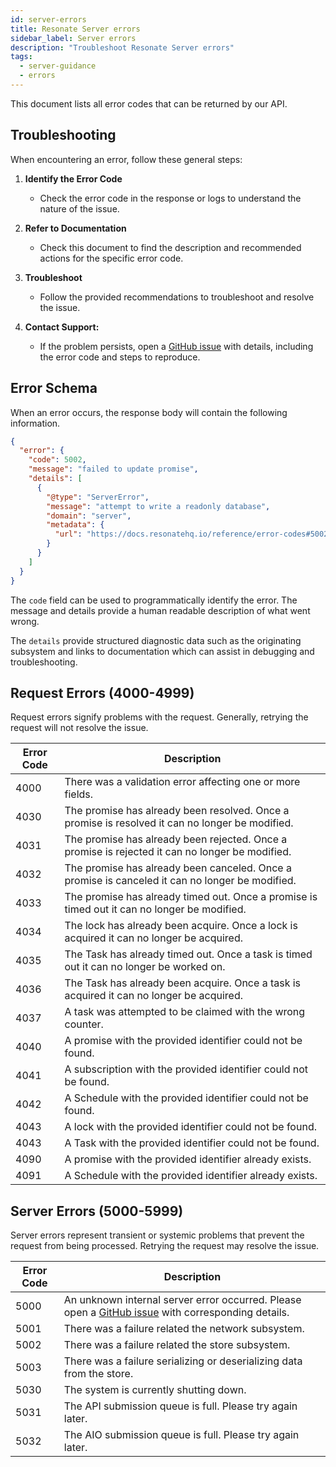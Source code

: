 ```yaml
---
id: server-errors
title: Resonate Server errors
sidebar_label: Server errors
description: "Troubleshoot Resonate Server errors"
tags:
  - server-guidance
  - errors
---
```


This document lists all error codes that can be returned by our API.

## Troubleshooting

When encountering an error, follow these general steps:

1. **Identify the Error Code**

   - Check the error code in the response or logs to understand the nature of the issue.

2. **Refer to Documentation**

   - Check this document to find the description and recommended actions for the specific error code.

3. **Troubleshoot**

   - Follow the provided recommendations to troubleshoot and resolve the issue.

4. **Contact Support:**
   - If the problem persists, open a [GitHub issue](https://github.com/resonatehq/resonate/issues/new) with details, including the error code and steps to reproduce.

## Error Schema

When an error occurs, the response body will contain the following information.

```json
{
  "error": {
    "code": 5002,
    "message": "failed to update promise",
    "details": [
      {
        "@type": "ServerError",
        "message": "attempt to write a readonly database",
        "domain": "server",
        "metadata": {
          "url": "https://docs.resonatehq.io/reference/error-codes#5002"
        }
      }
    ]
  }
}
```

The `code` field can be used to programmatically identify the error. The message and details provide a human readable description of what went wrong.

The `details` provide structured diagnostic data such as the originating subsystem and links to documentation which can assist in debugging and troubleshooting.

## Request Errors (4000-4999)

Request errors signify problems with the request. Generally, retrying the request will not resolve the issue.

| Error Code | Description                                                                                     |
| ---------- | ----------------------------------------------------------------------------------------------- |
| 4000       | There was a validation error affecting one or more fields.                                      |
| 4030       | The promise has already been resolved. Once a promise is resolved it can no longer be modified. |
| 4031       | The promise has already been rejected. Once a promise is rejected it can no longer be modified. |
| 4032       | The promise has already been canceled. Once a promise is canceled it can no longer be modified. |
| 4033       | The promise has already timed out. Once a promise is timed out it can no longer be modified.    |
| 4034       | The lock has already been acquire. Once a lock is acquired it can no longer be acquired.        |
| 4035       | The Task has already timed out. Once a task is timed out it can no longer be worked on.         |
| 4036       | The Task has already been acquire. Once a task is acquired it can no longer be acquired.        |
| 4037       | A task was attempted to be claimed with the wrong counter.                                      |
| 4040       | A promise with the provided identifier could not be found.                                      |
| 4041       | A subscription with the provided identifier could not be found.                                 |
| 4042       | A Schedule with the provided identifier could not be found.                                     |
| 4043       | A lock with the provided identifier could not be found.                                         |
| 4043       | A Task with the provided identifier could not be found.                                         |
| 4090       | A promise with the provided identifier already exists.                                          |
| 4091       | A Schedule with the provided identifier already exists.                                         |

## Server Errors (5000-5999)

Server errors represent transient or systemic problems that prevent the request from being processed. Retrying the request may resolve the issue.

| Error Code | Description                                                                                                                                            |
| ---------- | ------------------------------------------------------------------------------------------------------------------------------------------------------ |
| 5000       | An unknown internal server error occurred. Please open a [GitHub issue](https://github.com/resonatehq/resonate/issues/new) with corresponding details. |
| 5001       | There was a failure related the network subsystem.                                                                                                     |
| 5002       | There was a failure related the store subsystem.                                                                                                       |
| 5003       | There was a failure serializing or deserializing data from the store.                                                                                  |
| 5030       | The system is currently shutting down.                                                                                                                 |
| 5031       | The API submission queue is full. Please try again later.                                                                                              |
| 5032       | The AIO submission queue is full. Please try again later.                                                                                              |
